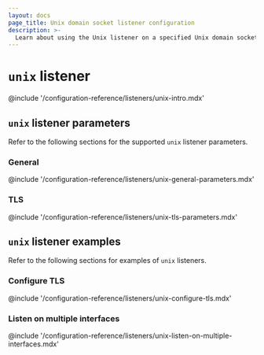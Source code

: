 ```yaml
---
layout: docs
page_title: Unix domain socket listener configuration
description: >-
  Learn about using the Unix listener on a specified Unix domain socket, and view configurable parameters. View example Unix listener configurations.
---
```


# `unix` listener

@include '/configuration-reference/listeners/unix-intro.mdx'

## `unix` listener parameters

Refer to the following sections for the supported `unix` listener parameters.

### General

@include '/configuration-reference/listeners/unix-general-parameters.mdx'

### TLS

@include '/configuration-reference/listeners/unix-tls-parameters.mdx'

<!-- Not enabled yet
### `telemetry` parameters

@include '/configuration-reference/listeners/unix-telemetry.mdx'

!-->

## `unix` listener examples

Refer to the following sections for examples of `unix` listeners.

### Configure TLS

@include '/configuration-reference/listeners/unix-configure-tls.mdx'

### Listen on multiple interfaces

@include '/configuration-reference/listeners/unix-listen-on-multiple-interfaces.mdx'

[golang-tls]: https://golang.org/src/crypto/tls/cipher_suites.go
[api-addr]: /boundary/docs/configuration#api_addr
[cluster-addr]: /boundary/docs/configuration#cluster_addr
